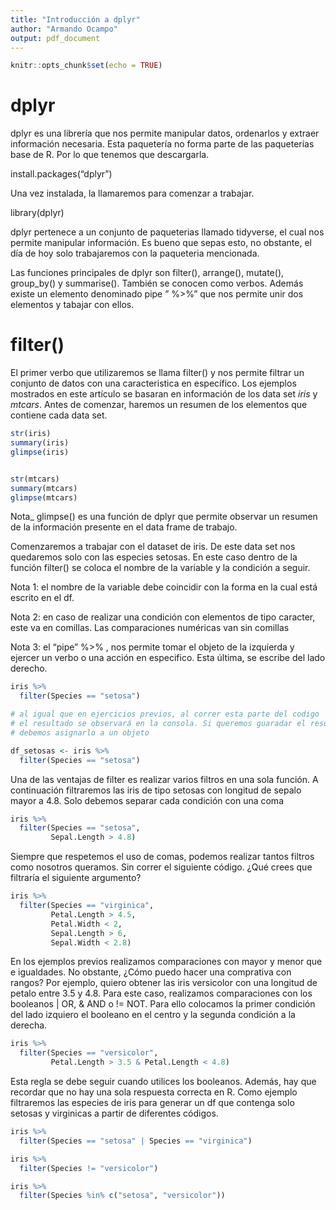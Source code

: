 ```yaml
---
title: "Introducción a dplyr"
author: "Armando Ocampo"
output: pdf_document
---
```


```r
knitr::opts_chunk$set(echo = TRUE)
```

# dplyr

dplyr es una librería que nos permite manipular datos, ordenarlos y extraer información necesaria.
Esta paquetería no forma parte de las paqueterías base de R. Por lo que tenemos que descargarla.

install.packages("dplyr")

Una vez instalada, la llamaremos para comenzar a trabajar.

library(dplyr)

dplyr pertenece a un conjunto de paqueterias llamado tidyverse, el cual nos permite manipular información. Es bueno que sepas esto, no obstante, el día de hoy solo trabajaremos con la paqueteria mencionada.

Las funciones principales de dplyr son filter(), arrange(), mutate(), group_by() y summarise(). También se conocen como verbos. Además existe un elemento denominado pipe " %>%" que nos permite unir dos elementos y tabajar con ellos. 

# filter()

El primer verbo que utilizaremos se llama filter() y nos permite filtrar un conjunto de datos con una caracteristica en específico. Los ejemplos mostrados en este artículo se basaran en información de los data set *iris* y *mtcars*. Antes de comenzar, haremos un resumen de los elementos que contiene cada data set.

```r
str(iris)
summary(iris)
glimpse(iris)


str(mtcars)
summary(mtcars)
glimpse(mtcars)
```

Nota_ glimpse() es una función de dplyr que permite observar un resumen de la información presente en el data frame de trabajo.


Comenzaremos a trabajar con el dataset de iris. De este data set nos quedaremos solo con las especies setosas. En este caso dentro de la función filter() se coloca el nombre de la variable y la condición a seguir.

Nota 1: el nombre de la variable debe coincidir con la forma en la cual está escrito en el df.

Nota 2: en caso de realizar una condición con elementos de tipo caracter, este va en comillas. Las comparaciones numéricas van sin comillas 

Nota 3: el "pipe" %>% , nos permite tomar el objeto de la izquierda y ejercer un verbo o una acción en especifico. Esta última, se escribe del lado derecho.

```r
iris %>% 
  filter(Species == "setosa")

# al igual que en ejercicios previos, al correr esta parte del codigo
# el resultado se observará en la consola. Si queremos guaradar el resultado
# debemos asignarlo a un objeto

df_setosas <- iris %>% 
  filter(Species == "setosa")
```


Una de las ventajas de filter es realizar varios filtros en una sola función. A continuación filtraremos las iris de tipo setosas con longitud de sepalo mayor a 4.8. Solo debemos separar cada condición con una coma

```r
iris %>% 
  filter(Species == "setosa",
         Sepal.Length > 4.8)
```

Siempre que respetemos el uso de comas, podemos realizar tantos filtros como nosotros queramos. Sin correr el siguiente código. ¿Qué crees que filtraría el siguiente argumento?

```r
iris %>% 
  filter(Species == "virginica",
         Petal.Length > 4.5,
         Petal.Width < 2,
         Sepal.Length > 6,
         Sepal.Width < 2.8)
```

En los ejemplos previos realizamos comparaciones con mayor y menor que e igualdades. No obstante, ¿Cómo puedo hacer una comprativa con rangos? Por ejemplo, quiero obtener las iris versicolor con una longitud de petalo entre 3.5 y 4.8. Para este caso, realizamos comparaciones con los booleanos | OR, & AND o != NOT. Para ello colocamos la primer condición del lado izquiero el booleano en el centro y la segunda condición a la derecha.

```r
iris %>% 
  filter(Species == "versicolor",
         Petal.Length > 3.5 & Petal.Length < 4.8)
```

Esta regla se debe seguir cuando utilices los booleanos. Además, hay que recordar que no hay una sola respuesta correcta en R. Como ejemplo filtraremos las especies de iris para generar un df que contenga solo setosas y virginicas a partir de diferentes códigos.

```r
iris %>% 
  filter(Species == "setosa" | Species == "virginica")

iris %>% 
  filter(Species != "versicolor")

iris %>% 
  filter(Species %in% c("setosa", "versicolor"))
```






